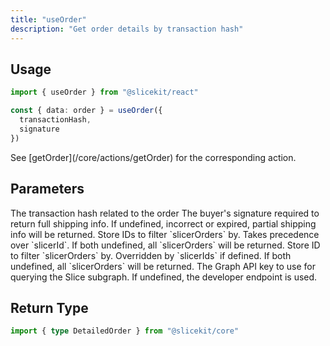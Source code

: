 ```yaml
---
title: "useOrder"
description: "Get order details by transaction hash"
---
```


## Usage

```ts
import { useOrder } from "@slicekit/react"

const { data: order } = useOrder({
  transactionHash,
  signature
})
```

<Note>
  See [getOrder](/core/actions/getOrder) for the corresponding action.
</Note>

## Parameters

<ParamField body="transactionHash" type="`0x${string}`" required>
  The transaction hash related to the order
</ParamField>

<ParamField body="signature" type="`0x${string}` | undefined">
  The buyer's signature required to return full shipping info. If undefined,
  incorrect or expired, partial shipping info will be returned.
</ParamField>

<ParamField body="slicerIds" type="number[] | undefined">
  Store IDs to filter `slicerOrders` by. Takes precedence over `slicerId`. If
  both undefined, all `slicerOrders` will be returned.
</ParamField>

<ParamField body="slicerId" type="number | undefined">
  Store ID to filter `slicerOrders` by. Overridden by `slicerIds` if defined. If
  both undefined, all `slicerOrders` will be returned.
</ParamField>

<ParamField body="thegraphApiKey" type="string | undefined">
  The Graph API key to use for querying the Slice subgraph. If undefined, the
  developer endpoint is used.
</ParamField>

## Return Type

```ts
import { type DetailedOrder } from "@slicekit/core"
```
